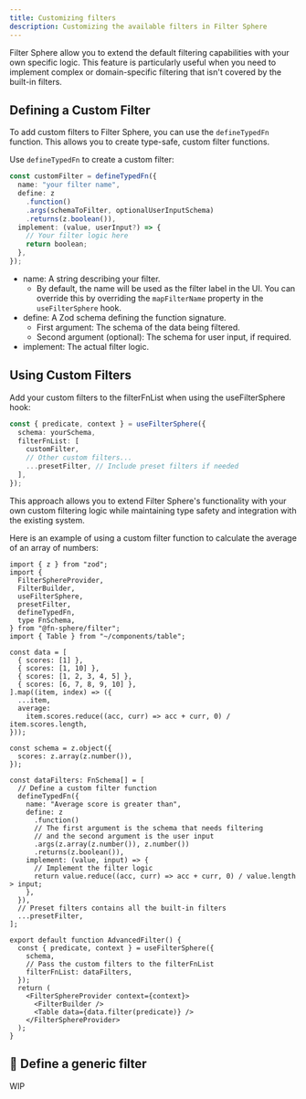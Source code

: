 ```yaml
---
title: Customizing filters
description: Customizing the available filters in Filter Sphere
---
```


Filter Sphere allow you to extend the default filtering capabilities with your own specific logic. This feature is particularly useful when you need to implement complex or domain-specific filtering that isn't covered by the built-in filters.

## Defining a Custom Filter

To add custom filters to Filter Sphere, you can use the `defineTypedFn` function. This allows you to create type-safe, custom filter functions.

Use `defineTypedFn` to create a custom filter:

```ts
const customFilter = defineTypedFn({
  name: "your filter name",
  define: z
    .function()
    .args(schemaToFilter, optionalUserInputSchema)
    .returns(z.boolean()),
  implement: (value, userInput?) => {
    // Your filter logic here
    return boolean;
  },
});
```

- name: A string describing your filter.
  - By default, the name will be used as the filter label in the UI. You can override this by overriding the `mapFilterName` property in the `useFilterSphere` hook.
- define: A Zod schema defining the function signature.
  - First argument: The schema of the data being filtered.
  - Second argument (optional): The schema for user input, if required.
- implement: The actual filter logic.

## Using Custom Filters

Add your custom filters to the filterFnList when using the useFilterSphere hook:

```ts
const { predicate, context } = useFilterSphere({
  schema: yourSchema,
  filterFnList: [
    customFilter,
    // Other custom filters...
    ...presetFilter, // Include preset filters if needed
  ],
});
```

This approach allows you to extend Filter Sphere's functionality with your own custom filtering logic while maintaining type safety and integration with the existing system.

Here is an example of using a custom filter function to calculate the average of an array of numbers:

```tsx live
import { z } from "zod";
import {
  FilterSphereProvider,
  FilterBuilder,
  useFilterSphere,
  presetFilter,
  defineTypedFn,
  type FnSchema,
} from "@fn-sphere/filter";
import { Table } from "~/components/table";

const data = [
  { scores: [1] },
  { scores: [1, 10] },
  { scores: [1, 2, 3, 4, 5] },
  { scores: [6, 7, 8, 9, 10] },
].map((item, index) => ({
  ...item,
  average:
    item.scores.reduce((acc, curr) => acc + curr, 0) / item.scores.length,
}));

const schema = z.object({
  scores: z.array(z.number()),
});

const dataFilters: FnSchema[] = [
  // Define a custom filter function
  defineTypedFn({
    name: "Average score is greater than",
    define: z
      .function()
      // The first argument is the schema that needs filtering
      // and the second argument is the user input
      .args(z.array(z.number()), z.number())
      .returns(z.boolean()),
    implement: (value, input) => {
      // Implement the filter logic
      return value.reduce((acc, curr) => acc + curr, 0) / value.length > input;
    },
  }),
  // Preset filters contains all the built-in filters
  ...presetFilter,
];

export default function AdvancedFilter() {
  const { predicate, context } = useFilterSphere({
    schema,
    // Pass the custom filters to the filterFnList
    filterFnList: dataFilters,
  });
  return (
    <FilterSphereProvider context={context}>
      <FilterBuilder />
      <Table data={data.filter(predicate)} />
    </FilterSphereProvider>
  );
}
```

## 🚧 Define a generic filter

WIP
